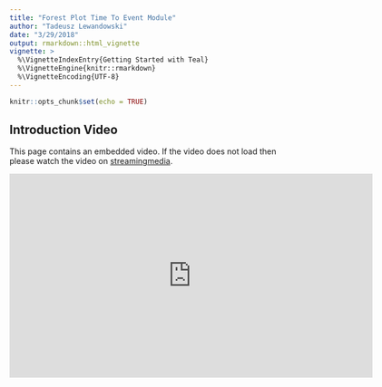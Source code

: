 ```yaml
---
title: "Forest Plot Time To Event Module"
author: "Tadeusz Lewandowski"
date: "3/29/2018"
output: rmarkdown::html_vignette
vignette: >
  %\VignetteIndexEntry{Getting Started with Teal}
  %\VignetteEngine{knitr::rmarkdown}
  %\VignetteEncoding{UTF-8}
---
```


```r
knitr::opts_chunk$set(echo = TRUE)
```

## Introduction Video

This page contains an embedded video. If the video does not load then please
watch the video on
[streamingmedia](https://streamingmedia.roche.com/media/Forest+Plot+Time+To+Event+Teal+Module/1_vropwj8y).

<iframe id="kmsembed-1_vropwj8y" width="640" height="360" src="https://streamingmedia.roche.com/embed/secure/iframe/entryId/1_vropwj8y/uiConfId/38807381" class="kmsembed" allowfullscreen webkitallowfullscreen mozAllowFullScreen frameborder="0" title="Kaltura Player"></iframe>

